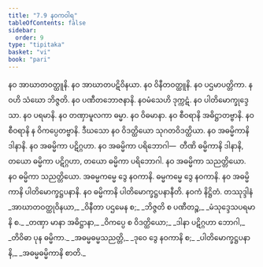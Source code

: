 ```yaml
---
title: "7.9 နဝကဝါရ"
tableOfContents: false
sidebar:
  order: 9
type: "tipitaka"
basket: "vi"
book: "pari"
---
```



<DynamicBreadcrumb />

<Division number="329" book="pari" e="ch" v="5" p="244">

<Paragraph number="1559" book="pari">
နဝ အာဃာတဝတ္ထူနိ. နဝ အာဃာတပဋိဝိနယာ. နဝ ဝိနီတဝတ္ထူနိ. နဝ ပဌမာပတ္တိကာ. နဝဟိ သံဃော ဘိဇ္ဇတိ. နဝ ပဏီတဘောဇနာနိ. နဝမံသေဟိ ဒုက္ကဋံ. နဝ ပါတိမောက္ခုဒ္ဒေသာ. နဝ ပရမာနိ. နဝ တဏှာမူလကာ ဓမ္မာ. နဝ ဝိဓမာနာ. နဝ စီဝရာနိ အဓိဋ္ဌာတဗ္ဗာနိ. နဝ စီဝရာနိ န ဝိကပ္ပေတဗ္ဗာနိ. ဒီဃသော နဝ ဝိဒတ္ထိယော သုဂတဝိဒတ္ထိယာ. နဝ အဓမ္မိကာနိ ဒါနာနိ. နဝ အဓမ္မိကာ ပဋိဂ္ဂဟာ. နဝ အဓမ္မိကာ ပရိဘောဂါ—  တီဏိ ဓမ္မိကာနိ ဒါနာနိ, တယော ဓမ္မိကာ ပဋိဂ္ဂဟာ, တယော ဓမ္မိကာ ပရိဘောဂါ. နဝ အဓမ္မိကာ သညတ္တိယော. နဝ ဓမ္မိကာ သညတ္တိယော. အဓမ္မကမ္မေ ဒွေ နဝကာနိ. ဓမ္မကမ္မေ ဒွေ နဝကာနိ. နဝ အဓမ္မိကာနိ ပါတိမောက္ခဋ္ဌပနာနိ. နဝ ဓမ္မိကာနိ ပါတိမောက္ခဋ္ဌပနာနီတိ.

</Paragraph>
</Division>

<Paragraph number="1560" type="center" book="pari">
နဝကံ နိဋ္ဌိတံ.



</Paragraph>

<Paragraph number="1561" type="center" book="pari">
တဿုဒ္ဒါနံ


</Paragraph>

<Paragraph number="1562" type="verses" book="pari">
_အာဃာတဝတ္ထုဝိနယာ,_  
_ဝိနီတာ ပဌမေန စ;_  
_ဘိဇ္ဇတိ စ ပဏီတဉ္စ,_  
_မံသုဒ္ဒေသပရမာနိ စ._  

</Paragraph>

<Paragraph number="1563" type="verses" book="pari">
_တဏှာ မာနာ အဓိဋ္ဌာနာ,_  
_ဝိကပ္ပေ စ ဝိဒတ္ထိယော;_  
_ဒါနာ ပဋိဂ္ဂဟာ ဘောဂါ,_  
_တိဝိဓာ ပုန ဓမ္မိကာ._  

</Paragraph>

<Paragraph number="1564" type="verses" book="pari">
_အဓမ္မဓမ္မသညတ္တိ,_  
_ဒုဝေ ဒွေ နဝကာနိ စ;_  
_ပါတိမောက္ခဋ္ဌပနာနိ,_  
_အဓမ္မဓမ္မိကာနိ စာတိ._
</Paragraph>